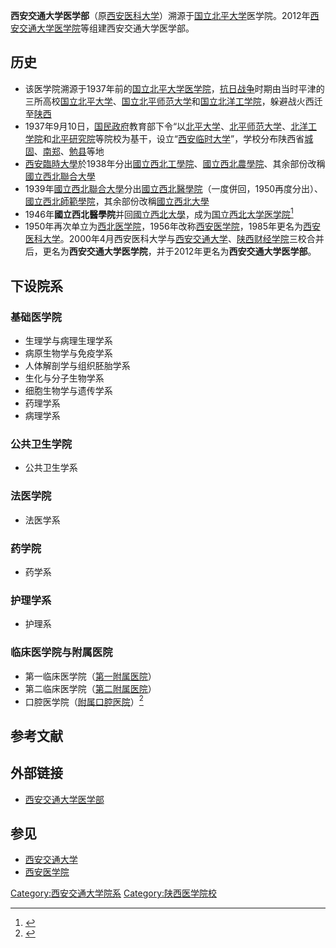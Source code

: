 {{refimprove|time=2013-05-06T23:40:10+00:00}}
{{Pathnav|中华人民共和国教育部|西安交通大学}}
{{Infobox University Department
 |名称              =医学部
 |其他名称        =Health Science Center
 |徽标              =
 |徽标说明        =
 |图像名称        =
 |图像大小        =
 |图像说明        =
 |拉丁名称        =
 |隶属              =[[西安交通大学|西安交通大学]]
 |建立时间        =1937年
 |关闭时间        =
 |类型              =学部
 |下属              =
 |主管官员        =
 |主席              =
 |院长              =[[颜虹|颜虹]]
 |常务副院长     =
 |副院长           =
 |系主任           =
 |所长              =
 |部长              =
 |主任              =
 |党委书记        =[[贺浪冲|贺浪冲]]
 |头衔              =
 |头衔人名        =
 |教师              =
 |员工              =
 |学生              =
 |本科生           =
 |研究生           =
 |博士生           =
 |其他学生        =
 |地址              ={{CHN}}[[陕西省|陕西省]][[西安市|西安市]][[雁塔区|雁塔区]]
 |国家              =
 |省                 =
 |市                 =
 |坐标              =
 |网址              =[http://www.med.xjtu.edu.cn/index.asp 西安交通大学医学部]
 |标志              =
 |脚注              =
}}

'''西安交通大学医学部'''（原[[西安医科大学|西安医科大学]]）溯源于[[国立北平大学|国立北平大学]]医学院。2012年[[西安交通大学医学院|西安交通大学医学院]]等组建西安交通大学医学部。

== 历史 ==
*该医学院溯源于1937年前的[[国立北平大学医学院|国立北平大学医学院]]，[[抗日战争|抗日战争]]时期由当时平津的三所高校[[国立北平大学|国立北平大学]]、[[国立北平师范大学|国立北平师范大学]]和[[国立北洋工学院|国立北洋工学院]]，躲避战火西迁至[[陕西|陕西]]
*1937年9月10日，[[国民政府|国民政府]]教育部下令“以[[北平大学|北平大学]]、[[北平师范大学|北平师范大学]]、[[北洋工学院|北洋工学院]]和[[北平研究院|北平研究院]]等院校为基干，设立“[[西安临时大学|西安临时大学]]”，学校分布陕西省[[城固|城固]]、[[南郑|南郑]]、[[勉县|勉县]]等地
*[[西安臨時大學|西安臨時大學]]於1938年分出[[國立西北工學院|國立西北工學院]]、[[國立西北農學院|國立西北農學院]]、其余部份改稱[[國立西北聯合大學|國立西北聯合大學]]
*1939年[[國立西北聯合大學|國立西北聯合大學]]分出[[國立西北醫學院|國立西北醫學院]]（一度併回，1950再度分出）、[[國立西北師範學院|國立西北師範學院]]，其余部份改稱[[國立西北大學|國立西北大學]]
*1946年'''國立西北醫學院'''并回[[國立西北大學|國立西北大學]]，成为[[国立西北大学医学院|国立西北大学医学院]]<ref>{{Cite web |url=http://www.med.xjtu.edu.cn/history.asp |title=西安交通大学医学部历史渊源 |access-date=2013-12-17 |archive-date=2013-12-17 |archive-url=https://web.archive.org/web/20131217045801/http://www.med.xjtu.edu.cn/history.asp |dead-url=yes }}</ref>
*1950年再次单立为[[西北医学院|西北医学院]]，1956年改称[[西安医学院|西安医学院]]，1985年更名为[[西安医科大学|西安医科大学]]。2000年4月西安医科大学与[[西安交通大学|西安交通大学]]、[[陕西财经学院|陕西财经学院]]三校合并后，更名为'''西安交通大学医学院'''，并于2012年更名为'''西安交通大学医学部'''。

==下设院系==
===基础医学院===
* 生理学与病理生理学系
* 病原生物学与免疫学系
* 人体解剖学与组织胚胎学系
* 生化与分子生物学系
* 细胞生物学与遗传学系
* 药理学系
* 病理学系
===公共卫生学院===
* 公共卫生学系
===法医学院===
* 法医学系

===药学院===
* 药学系
===护理学系===
* 护理系
===临床医学院与附属医院===
* 第一临床医学院（[[西安交通大学第一附属医院|第一附属医院]]）
* 第二临床医学院（[[西安交通大学第二附属医院|第二附属医院]]）
* 口腔医学院（[[西安交通大学附属口腔医院|附属口腔医院]]）<ref name="co">{{Cite web|url=http://www.med.xjtu.edu.cn/jgsz-1.asp|title=院系中心|author=|date=2013-05-06|publisher=医学部|language=中文|accessdate=|quote=|deadurl=yes|archiveurl=https://web.archive.org/web/20130729005524/http://www.med.xjtu.edu.cn/jgsz-1.asp|archivedate=2013-07-29|df=}}</ref>

==参考文献==
{{Reflist}}
==外部链接==
*[http://www.med.xjtu.edu.cn/ 西安交通大学医学部] {{Wayback|url=http://www.med.xjtu.edu.cn/ |date=20201120002950 }}
==参见==
*[[西安交通大学|西安交通大学]]
*[[西安医学院|西安医学院]]

{{西安交通大学}}
{{Authority control}}
[[Category:西安交通大学院系|Category:西安交通大学院系]]
[[Category:陕西医学院校|Category:陕西医学院校]]